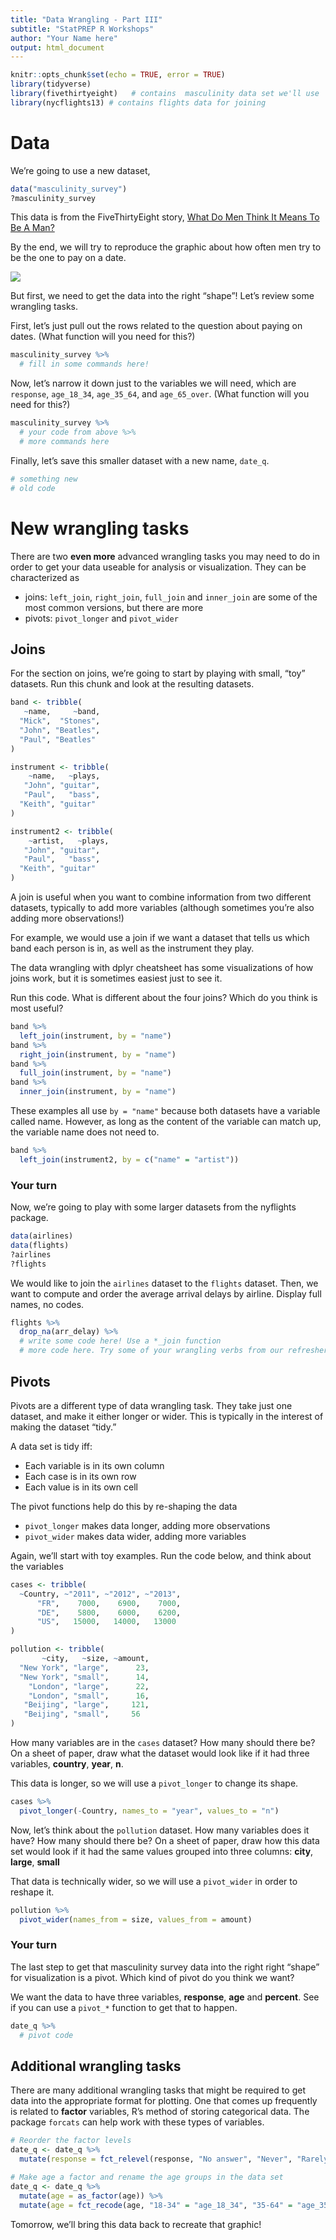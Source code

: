 ```yaml
---
title: "Data Wrangling - Part III"
subtitle: "StatPREP R Workshops"
author: "Your Name here"
output: html_document
---
```


```r
knitr::opts_chunk$set(echo = TRUE, error = TRUE)
library(tidyverse)
library(fivethirtyeight)   # contains  masculinity data set we'll use
library(nycflights13) # contains flights data for joining
```

# Data

We're going to use a new dataset, 

```r
data("masculinity_survey")
?masculinity_survey
```

This data is from the FiveThirtyEight story, [What Do Men Think It Means To Be A Man?](https://fivethirtyeight.com/features/what-do-men-think-it-means-to-be-a-man)

By the end, we will try to reproduce the graphic about how often men try to be the one to pay on a date.

![](img/pay_date.png)

But first, we need to get the data into the right "shape"! Let's review some wrangling tasks. 

First, let's just pull out the rows related to the question about paying on dates. (What function will you need for this?)

```r
masculinity_survey %>%
  # fill in some commands here!
```

Now, let's narrow it down just to the variables we will need, which are `response`, `age_18_34`, `age_35_64`, and `age_65_over`. (What function will you need for this?)

```r
masculinity_survey %>%
  # your code from above %>%
  # more commands here
```


Finally, let's save this smaller dataset with a new name, `date_q`.

```r
# something new 
# old code
```


# New wrangling tasks

There are two **even more** advanced wrangling tasks you may need to do in order to get your data useable for analysis or visualization. They can be characterized as 

- joins: `left_join`, `right_join`, `full_join` and `inner_join` are some of the most common versions, but there are more
- pivots: `pivot_longer` and `pivot_wider`

## Joins

For the section on joins, we're going to start by playing with small, "toy" datasets. Run this chunk and look at the resulting datasets. 

```r
band <- tribble(
   ~name,     ~band,
  "Mick",  "Stones",
  "John", "Beatles",
  "Paul", "Beatles"
)

instrument <- tribble(
    ~name,   ~plays,
   "John", "guitar",
   "Paul",   "bass",
  "Keith", "guitar"
)

instrument2 <- tribble(
    ~artist,   ~plays,
   "John", "guitar",
   "Paul",   "bass",
  "Keith", "guitar"
)
```

A join is useful when you want to combine information from two different datasets, typically to add more variables (although sometimes you're also adding more observations!)

For example, we would use a join if we want a dataset that tells us which band each person is in, as well as the instrument they play. 

The data wrangling with dplyr cheatsheet has some visualizations of how joins work, but it is sometimes easiest just to see it.

Run this code. What is different about the four joins? Which do you think is most useful? 
```r
band %>% 
  left_join(instrument, by = "name")
band %>% 
  right_join(instrument, by = "name")
band %>% 
  full_join(instrument, by = "name")
band %>% 
  inner_join(instrument, by = "name")
```


These examples all use `by = "name"` because both datasets have a variable called name. However, as long as the content of the variable can match up, the variable name does not need to. 

```r
band %>% 
  left_join(instrument2, by = c("name" = "artist"))
```

### Your turn

Now, we're going to play with some larger datasets from the nyflights package. 

```r
data(airlines)
data(flights)
?airlines
?flights
```

We would like to join the `airlines` dataset to the `flights` dataset. Then, we want to compute and order the average arrival delays by airline. Display full names, no codes.

```r
flights %>%
  drop_na(arr_delay) %>%
  # write some code here! Use a *_join function
  # more code here. Try some of your wrangling verbs from our refresher
```



## Pivots

Pivots are a different type of data wrangling task. They take just one dataset, and make it either longer or wider. This is typically in the interest of making the dataset "tidy."

A data set is tidy iff:

- Each variable is in its own column
- Each case is in its own row
- Each value is in its own cell

The pivot functions help do this by re-shaping the data

- `pivot_longer` makes data longer, adding more observations
- `pivot_wider` makes data wider, adding more variables

Again, we'll start with toy examples. Run the code below, and think about the variables 

```r
cases <- tribble(
  ~Country, ~"2011", ~"2012", ~"2013",
      "FR",    7000,    6900,    7000,
      "DE",    5800,    6000,    6200,
      "US",   15000,   14000,   13000
)

pollution <- tribble(
       ~city,   ~size, ~amount,
  "New York", "large",      23,
  "New York", "small",      14,
    "London", "large",      22,
    "London", "small",      16,
   "Beijing", "large",     121,
   "Beijing", "small",     56
)
```

How many variables are in the `cases` dataset? How many should there be? 
On a sheet of paper, draw what the dataset would look like if it had three variables,  **country**, **year**, **n**. 

This data is longer, so we will use a `pivot_longer` to change its shape.

```r
cases %>%
  pivot_longer(-Country, names_to = "year", values_to = "n")
```

Now, let's think about the `pollution` dataset. How many variables does it have? How many should there be? 
On a sheet of paper, draw how this data set would look if it had the same values grouped into three columns: **city**, **large**, **small**

That data is technically wider, so we will use a `pivot_wider` in order to reshape it.

```r
pollution %>%
  pivot_wider(names_from = size, values_from = amount)
```



### Your turn 

The last step to get that masculinity survey data into the right right "shape" for visualization is a pivot. Which kind of pivot do you think we want? 

We want the data to have three variables, **response**, **age** and **percent**. See if you can use a `pivot_*` function to get that to happen. 


```r
date_q %>%
  # pivot code
```


## Additional wrangling tasks

There are many additional wrangling tasks that might be required to get data into the appropriate format for plotting. One that comes up frequently is related to **factor** variables, R's method of storing categorical data. The package `forcats` can help work with these types of variables. 

```r
# Reorder the factor levels
date_q <- date_q %>%
  mutate(response = fct_relevel(response, "No answer", "Never", "Rarely", "Sometimes", "Often", "Always"))

# Make age a factor and rename the age groups in the data set
date_q <- date_q %>%
  mutate(age = as_factor(age)) %>%
  mutate(age = fct_recode(age, "18-34" = "age_18_34", "35-64" = "age_35_64", "65 AND UP" = "age_65_over"))
```

Tomorrow, we'll bring this data back to recreate that graphic!